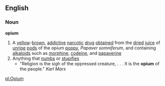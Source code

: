 ==English==
===Noun===
{{wikipedia}}
'''opium'''
#A [[yellow]]-[[brown]], [[addictive]] [[narcotic]] [[drug]] [[obtained]] from the [[dried]] [[juice]] of [[unripe]] [[pod]]s of the opium [[poppy]], ''Papaver somniferum'', and containing [[alkaloid]]s such as [[morphine]], [[codeine]], and [[papaverine]]
#Anything that [[numb]]s or [[stupifies]]
#* "Religion is the sigh of the oppressed creature, . . . It is the '''opium''' of the people." ''Karl Marx''

[[pl:Opium]]
